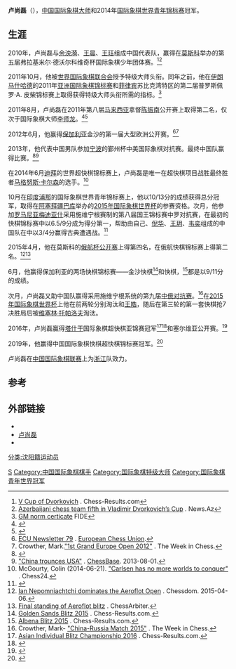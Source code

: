 {{Infobox chess player
|image = TataSteelChess2017-17.jpg
|caption = 卢尚磊 (2017)
|name=卢尚磊
|birthname=卢尚磊
|country = {{PRC}}
|birth_date = {{Birth date and age|1995|07|10}}
|birth_place = {{CHN}}[[辽宁省|辽宁省]][[沈阳市|沈阳市]]
|death_date = 
|death_place = 
|title = [[国际象棋大师|国际象棋大师]] （2011年）
|worldchampion = 
|rating = <br /><small>（2015年8月[[世界国际象棋联合会世界排名|世界国际象棋联合会世界排名]]第205名）</small>
|peakrating = 2643 {{small|(2018年5月)}}
|FideID = 8603332
}}

'''卢尚磊'''（{{bd|1995年|7月10日|catIdx=L}}），[[中国|中国]][[国际象棋|国际象棋]][[国际象棋大师|大师]]和2014年[[国际象棋世界青年锦标赛|国际象棋世界青年锦标赛]]冠军。

== 生涯 ==
2010年，卢尚磊与[[余泱漪|余泱漪]]、[[王晨|王晨]]、[[王珏_(棋手)|王珏]]组成中国代表队，赢得在[[莫斯科|莫斯科]]举办的第五届弗拉基米尔·德沃尔科维奇杯国际象棋少年团体赛。<ref>[http://chess-results.com/tnr35933.aspx?lan=1&art=1&wi=821&turdet=YES V Cup of Dvorkovich] {{Wayback|url=http://chess-results.com/tnr35933.aspx?lan=1&art=1&wi=821&turdet=YES |date=20151003112807 }}. Chess-Results.com</ref><ref>[http://news.az/articles/sports/18882 Azerbaijani chess team fifth in Vladimir Dvorkovich’s Cup] {{Wayback|url=http://news.az/articles/sports/18882 |date=20160303225743 }}. News.Az</ref>

2011年10月，他被[[世界国际象棋联合会|世界国际象棋联合会]]授予特级大师头衔。同年之前，他在[[伊朗|伊朗]][[马什哈德|马什哈德]]的2011年[[亚洲国际象棋锦标赛|亚洲国际象棋锦标赛]]和[[菲律宾|菲律宾]]苏比克湾特区的第二届普罗斯佩罗·A. 皮柴锦标赛上取得获得特级大师头衔所需的指标。<ref>[http://ratings.fide.com/apps/223196.pdf GM norm certicate] {{Wayback|url=http://ratings.fide.com/apps/223196.pdf |date=20160303224128 }} FIDE</ref>

2011年8月，卢尚磊在2011年第八届[[马来西亚|马来西亚]]拿督[[陈振南|陈振南]]公开赛上取得第二名，仅次于国际象棋大师[[李师龙|李师龙]]。<ref>{{Cite web|url=http://www.chessdom.com/malaysian-open-won-by-gm-li-shilong/|title=Malaysian Open won by GM Li Shilong|date=2011-08-25|publisher=Chessdom|archive-url=https://web.archive.org/web/20210113193826/http://www.chessdom.com/malaysian-open-won-by-gm-li-shilong/|dead-url=no}}</ref><ref>{{Cite web|url=http://theweekinchess.com/chessnews/events/li-shilong-heads-chinese-domination-of-malaysian-open|title=Li Shilong heads Chinese domination of Malaysian Open|last=Crowther|first=Mark|date=2011-08-26|publisher=[[The_Week_in_Chess|The Week in Chess]]|access-date=2016-06-06|archive-date=2019-12-06|archive-url=https://web.archive.org/web/20191206194300/https://theweekinchess.com/chessnews/events/li-shilong-heads-chinese-domination-of-malaysian-open|dead-url=no}}</ref>

2012年6月，他赢得[[保加利亚|保加利亚]]金沙的第一届大型欧洲公开赛。<ref>[http://www.pzszach.org.pl/userfiles/file/ECU%20NEWSLETTER%2079.pdf ECU Newsletter 79] {{Wayback|url=http://www.pzszach.org.pl/userfiles/file/ECU%20NEWSLETTER%2079.pdf |date=20160806162159 }}. [[European_Chess_Union|European Chess Union]].</ref><ref>Crowther, Mark.[http://theweekinchess.com/chessnews/events/1st-grand-europe-open-2012 "1st Grand Europe Open 2012"] {{Wayback|url=http://theweekinchess.com/chessnews/events/1st-grand-europe-open-2012 |date=20191207073858 }}. The Week in Chess.</ref>

2013年，他代表中国男队参加[[宁波|宁波]]的鄞州杯中美国际象棋对抗赛。最终中国队赢得比赛。<ref>{{cite web|url=http://www.theweekinchess.com/chessnews/events/china-usa-chess-summit-2013|title=China - USA Chess Summit 2013|publisher=The Week in Chess|last=Crowther|first=Mark|access-date=2015-08-29|archive-date=2019-05-09|archive-url=https://web.archive.org/web/20190509021230/http://theweekinchess.com/chessnews/events/china-usa-chess-summit-2013|dead-url=no}}</ref><ref>[http://en.chessbase.com/post/china-trounces-usa-020813 "China trounces USA"] {{Wayback|url=http://en.chessbase.com/post/china-trounces-usa-020813 |date=20201124071220 }}. [[ChessBase|ChessBase]]. 2013-08-01.</ref>

在2014年6月[[迪拜|迪拜]]的世界超快棋锦标赛上，卢尚磊是唯一在超快棋项目战胜最终胜者[[马格努斯·卡尔森|马格努斯·卡尔森]]的选手。<ref>McGourty, Colin (2014-06-21). [https://chess24.com/en/read/news/carlsen-has-no-more-worlds-to-conquer "Carlsen has no more worlds to conquer"] {{Wayback|url=https://chess24.com/en/read/news/carlsen-has-no-more-worlds-to-conquer |date=20190919030144 }}. Chess24.</ref>

10月在[[印度|印度]][[浦那|浦那]]的国际象棋世界青年锦标赛上，他以10/13分的成绩获得总分冠军，取得在[[阿塞拜疆|阿塞拜疆]][[巴库|巴库]]举办的[[2015年国际象棋世界杯|2015年国际象棋世界杯]]的参赛资格。次月，他参加[[罗马尼亚|罗马尼亚]][[梅迪亚什|梅迪亚什]]采用施维宁根赛制的第八届国王锦标赛中罗对抗赛，在最初的快棋锦标赛中以6.5/9分成为得分第一，帮助由自己、[[倪华|倪华]]、[[王玥|王玥]]、[[韦奕|韦奕]]组成的中国队在中以3/4分赢得古典遭遇战。<ref>{{cite web|url=http://en.chessbase.com/post/china-squashes-romania-at-king-s-cup|title=China squashes Romania at King's Cup|publisher=ChessBase|last=Ramirez|first=Alejandro|author-link=Alejandro Ramírez (chess player)|date=2 December 2014|access-date=29 August 2015|archive-date=2020-10-21|archive-url=https://web.archive.org/web/20201021105032/https://en.chessbase.com/post/china-squashes-romania-at-king-s-cup|dead-url=no}}</ref>

2015年4月，他在莫斯科的[[俄航杯公开赛|俄航杯公开赛]]上得第四名，在俄航快棋锦标赛上得第二名。<ref>[http://www.chessdom.com/ian-nepomniachtchi-dominates-aeroflot-open/ Ian Nepomniachtchi dominates the Aeroflot Open] {{Wayback|url=http://www.chessdom.com/ian-nepomniachtchi-dominates-aeroflot-open/ |date=20210116204458 }}. Chessdom. 2015-04-06.</ref><ref>[http://www.chessarbiter.com/turnieje/2015/ti_2171/results.html?l=en&tb=10_ Final standing of Aeroflot blitz] {{Wayback|url=http://www.chessarbiter.com/turnieje/2015/ti_2171/results.html?l=en&tb=10_ |date=20160303190212 }}. ChessArbiter.</ref> 

6月，他赢得保加利亚的两场快棋锦标赛——金沙快棋<ref>[http://www.chess-results.com/tnr177498.aspx?lan=1&art=1&rd=11&wi=821&turdet=YES Golden Sands Blitz 2015] {{Wayback|url=http://www.chess-results.com/tnr177498.aspx?lan=1&art=1&rd=11&wi=821&turdet=YES |date=20160413194638 }}. Chess-Results.com.</ref>和{{link-en|Albena|阿尔贝纳}}快棋，<ref>[http://www.chess-results.com/tnr178271.aspx?lan=1&art=1&flag=30&wi=821&turdet=YES Albena Blitz 2015] {{Wayback|url=http://www.chess-results.com/tnr178271.aspx?lan=1&art=1&flag=30&wi=821&turdet=YES |date=20160413205026 }}. Chess-Results.com.</ref>都是以9/11分的成绩。

次月，卢尚磊又助中国队赢得采用施维宁根系统的第九届[[中俄国际象棋对抗赛|中俄对抗赛]]。<ref>Crowther, Mark- [http://www.theweekinchess.com/chessnews/events/china-russia-match-2015 "China-Russia Match 2015"] {{Wayback|url=http://www.theweekinchess.com/chessnews/events/china-russia-match-2015 |date=20190611124122 }}. The Week in Chess.</ref>在[[2015年国际象棋世界杯|2015年国际象棋世界杯]]上他在前两轮分别淘汰{{link-en|亚历山大·莫伊谢延科|Alexander Moiseenko}}和[[王皓_(国际象棋棋手)|王皓]]，随后在第三轮的第一套快棋抢7决胜局后被[[维塞林·托帕洛夫|维塞林·托帕洛夫]]淘汰。

2016年，卢尚磊赢得[[塔什干|塔什干]]国际象棋超快棋亚锦赛冠军<ref>[http://chess-results.com/tnr225183.aspx?lan=1&art=1&wi=821 Asian Individual Blitz Championship 2016] {{Wayback|url=http://chess-results.com/tnr225183.aspx?lan=1&art=1&wi=821 |date=20161013084623 }}. Chess-Results.com.</ref><ref>{{cite web|title=国际象棋超快棋亚锦赛 卢尚磊后来居上逆转摘金|url=http://sports.sina.com.cn/go/2016-06-05/doc-ifxsvenx3305541.shtml|publisher=Sina Sports|date=2016-06-05|access-date=2017-01-29|archive-date=2019-09-21|archive-url=https://web.archive.org/web/20190921005912/http://sports.sina.com.cn/go/2016-06-05/doc-ifxsvenx3305541.shtml|dead-url=no}}</ref>和塞尔维亚公开赛。<ref>{{Cite web|url=http://theweekinchess.com/html/twic1150.html#5|title=The Week in Chess 1150|website=theweekinchess.com|access-date=2016-12-09|archive-date=2020-02-10|archive-url=https://web.archive.org/web/20200210015005/https://www.theweekinchess.com/html/twic1150.html#5|dead-url=no}}</ref>

2019年，他赢得中国国际象棋快棋超快棋锦标赛冠军。<ref>{{Cite web|title=The Week in Chess 1311|url=https://theweekinchess.com/html/twic1311.html#29|access-date=2020-07-09|website=theweekinchess.com|archive-date=2020-10-27|archive-url=https://web.archive.org/web/20201027044410/https://theweekinchess.com/html/twic1311.html#29|dead-url=no}}</ref>

卢尚磊在[[中国国际象棋联赛|中国国际象棋联赛]]上为[[浙江|浙江]]队效力。

== 参考 ==
{{reflist|2}}

== 外部链接 ==
*{{Fide}}
*[http://www.365chess.com/players/Lu_Shanglei 卢尚磊] {{Wayback|url=http://www.365chess.com/players/Lu_Shanglei |date=20160304074933 }}
*{{chessgames player|id=126207}}

{{中国国际象棋特级大师}}

{{DEFAULTSORT:L}}
[[Category:卢姓|S]]
[[分类:沈阳籍运动员|分类:沈阳籍运动员]]
[[Category:中国国际象棋棋手|Category:中国国际象棋棋手]]
[[Category:国际象棋特级大师|Category:国际象棋特级大师]]
[[Category:国际象棋青年世界冠军|Category:国际象棋青年世界冠军]]